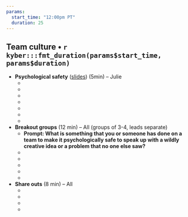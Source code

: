 ```yaml
---
params: 
  start_time: "12:00pm PT"
  duration: 25
---
```


## Team culture • `r kyber:::fmt_duration(params$start_time, params$duration)`

- **Psychological safety** ([slides](https://docs.google.com/presentation/d/1TwCyf9xicLWBfPhW9HnYQH3-mHycEyVKTm38zSg4D3Q/edit#slide=id.p)) (5min) – Julie
  -  ‎
  -  
  -  
  -    
  -  
  -  
  - 
- **Breakout groups** (12 min) – All (groups of 3-4, leads separate)
  - **Prompt: What is something that you or someone has done on a team to make it psychologically safe to speak up with a wildly creative idea or a problem that no one else saw?**
  - ‎
  - 
  -  
  -   
  - 
- **Share outs** (8 min) – All
  - ‎
  - 
  -  
  -  